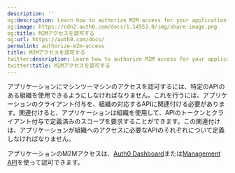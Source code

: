 ```yaml
---
description: ''
og:description: Learn how to authorize M2M access for your application.
og:image: https://cdn2.auth0.com/docs/1.14553.0/img/share-image.png
og:title: M2Mアクセスを認可する
og:url: https://auth0.com/docs/
permalink: authorize-m2m-access
title: M2Mアクセスを認可する
twitter:description: Learn how to authorize M2M access for your application.
twitter:title: M2Mアクセスを認可する
---
```


アプリケーションにマシンツーマシンのアクセスを認可するには、特定のAPIのある組織を使用できるようにしなければなりません。これを行うには、アプリケーションのクライアント付与を、組織の対応するAPIに関連付ける必要があります。関連付けると、アプリケーションは組織を使用して、APIのトークンとクライアント付与で定義済みのスコープを要求することができます。この関連付けは、アプリケーションが組織へのアクセスに必要なAPIのそれぞれについて定義しなければなりません。

アプリケーションのM2Mアクセスは、[Auth0 Dashboard](https://manage.auth0.com/)または[Management API](https://auth0.com/docs/api/management/v2)を使って認可できます。
